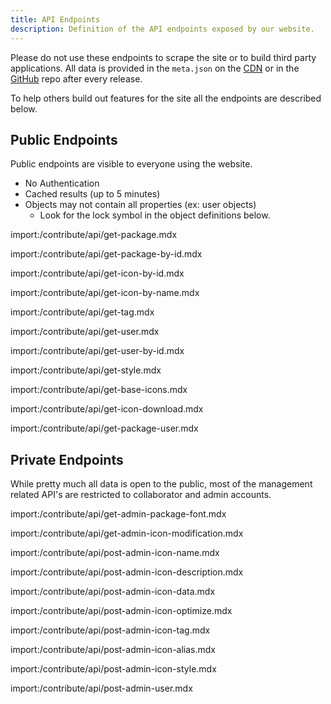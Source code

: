 ```yaml
---
title: API Endpoints
description: Definition of the API endpoints exposed by our website.
---
```


<Note type='warning'>
  Please do not use these endpoints to scrape the site or to build third party applications. All data is provided in the <code>meta.json</code> on the <a href="https://cdn.jsdelivr.net/npm/@mdxi/svg@{{version:mdi}}/meta.json">CDN</a> or in the <a href="https://github.com/Templarian/MaterialDesign-SVG/blob/master/meta.json">GitHub</a> repo after every release.
</Note>

To help others build out features for the site all the endpoints are described below.

## Public Endpoints

Public endpoints are visible to everyone using the website.

- No Authentication
- Cached results (up to 5 minutes)
- Objects may not contain all properties (ex: user objects)
  - Look for the lock symbol in the object definitions below.

import:/contribute/api/get-package.mdx

import:/contribute/api/get-package-by-id.mdx

import:/contribute/api/get-icon-by-id.mdx

import:/contribute/api/get-icon-by-name.mdx

import:/contribute/api/get-tag.mdx

import:/contribute/api/get-user.mdx

import:/contribute/api/get-user-by-id.mdx

import:/contribute/api/get-style.mdx

import:/contribute/api/get-base-icons.mdx

import:/contribute/api/get-icon-download.mdx

import:/contribute/api/get-package-user.mdx

## Private Endpoints

While pretty much all data is open to the public, most of the management related API's are restricted to collaborator and admin accounts.

import:/contribute/api/get-admin-package-font.mdx

import:/contribute/api/get-admin-icon-modification.mdx

import:/contribute/api/post-admin-icon-name.mdx

import:/contribute/api/post-admin-icon-description.mdx

import:/contribute/api/post-admin-icon-data.mdx

import:/contribute/api/post-admin-icon-optimize.mdx

import:/contribute/api/post-admin-icon-tag.mdx

import:/contribute/api/post-admin-icon-alias.mdx

import:/contribute/api/post-admin-icon-style.mdx

import:/contribute/api/post-admin-user.mdx